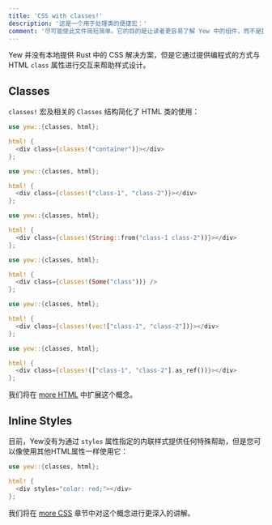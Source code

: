 ```yaml
---
title: 'CSS with classes!'
description: '这是一个用于处理类的便捷宏：'
comment: '尽可能使此文件简短简单。它的目的是让读者更容易了解 Yew 中的组件，而不是提供适当的 API 文档。'
---
```



Yew 并没有本地提供 Rust 中的 CSS 解决方案，但是它通过提供编程式的方式与 HTML `class` 属性进行交互来帮助样式设计。

## Classes

`classes!` 宏及相关的 `Classes` 结构简化了 HTML 类的使用：

<Tabs>
  <TabItem value="Literal" label="Literal">

```rust
use yew::{classes, html};

html! {
  <div class={classes!("container")}></div>
};
```

  </TabItem>
  <TabItem value="Multiple" label="Multiple">

```rust
use yew::{classes, html};

html! {
  <div class={classes!("class-1", "class-2")}></div>
};
```

  </TabItem>
  <TabItem value="String" label="String">

```rust
use yew::{classes, html};

html! {
  <div class={classes!(String::from("class-1 class-2"))}></div>
};
```

  </TabItem>
  <TabItem value="Optional" label="Optional">

```rust
use yew::{classes, html};

html! {
  <div class={classes!(Some("class"))} />
};
```

  </TabItem>
  <TabItem value="Vector" label="Vector">

```rust
use yew::{classes, html};

html! {
  <div class={classes!(vec!["class-1", "class-2"])}></div>
};
```

  </TabItem>
  <TabItem value="Slice" label="Slice">

```rust
use yew::{classes, html};

html! {
  <div class={classes!(["class-1", "class-2"].as_ref())}></div>
};
```

  </TabItem>
</Tabs>

我们将在 [more HTML](../../more/css) 中扩展这个概念。

## Inline Styles

目前，Yew没有为通过 `styles` 属性指定的内联样式提供任何特殊帮助，但是您可以像使用其他HTML属性一样使用它：

```rust
use yew::{classes, html};

html! {
  <div styles="color: red;"></div>
};
```

我们将在 [more CSS](../../more/css) 章节中对这个概念进行更深入的讲解。
